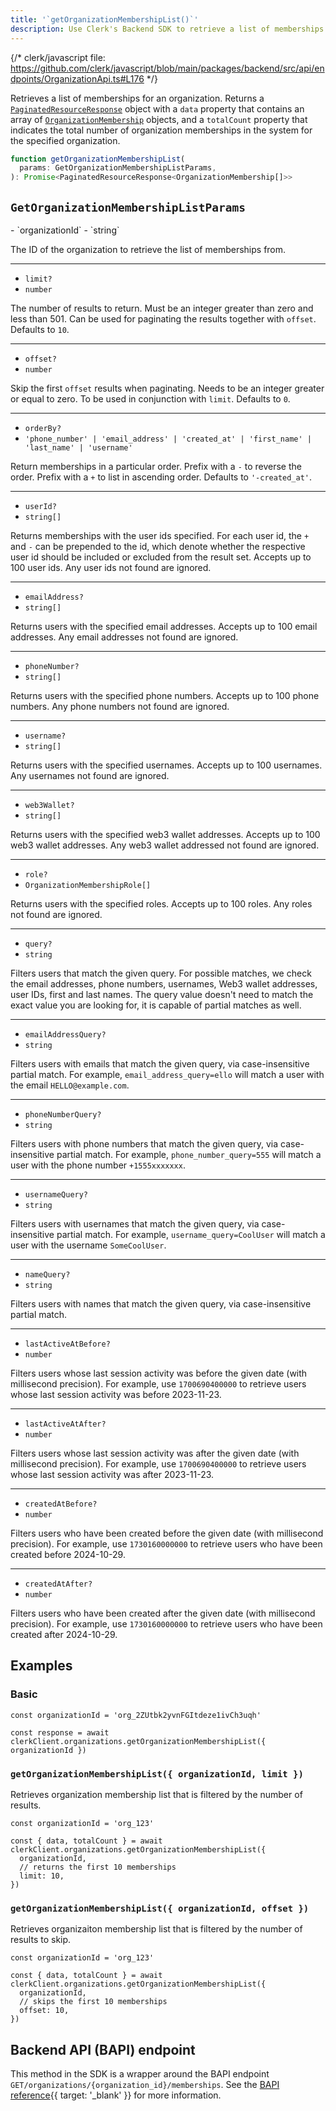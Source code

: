 ```yaml
---
title: '`getOrganizationMembershipList()`'
description: Use Clerk's Backend SDK to retrieve a list of memberships for an organization.
---
```


{/* clerk/javascript file: https://github.com/clerk/javascript/blob/main/packages/backend/src/api/endpoints/OrganizationApi.ts#L176 */}

Retrieves a list of memberships for an organization. Returns a [`PaginatedResourceResponse`](/docs/references/backend/types/paginated-resource-response) object with a `data` property that contains an array of [`OrganizationMembership`](/docs/references/backend/types/backend-organization-membership) objects, and a `totalCount` property that indicates the total number of organization memberships in the system for the specified organization.

```ts
function getOrganizationMembershipList(
  params: GetOrganizationMembershipListParams,
): Promise<PaginatedResourceResponse<OrganizationMembership[]>>
```

## `GetOrganizationMembershipListParams`

<Properties>
  - `organizationId`
  - `string`

  The ID of the organization to retrieve the list of memberships from.

  ---

  - `limit?`
  - `number`

  The number of results to return. Must be an integer greater than zero and less than 501. Can be used for paginating the results together with `offset`. Defaults to `10`.

  ---

  - `offset?`
  - `number`

  Skip the first `offset` results when paginating. Needs to be an integer greater or equal to zero. To be used in conjunction with `limit`. Defaults to `0`.

  ---

  - `orderBy?`
  - `'phone_number' | 'email_address' | 'created_at' | 'first_name' | 'last_name' | 'username'`

  Return memberships in a particular order. Prefix with a `-` to reverse the order. Prefix with a `+` to list in ascending order. Defaults to `'-created_at'`.

  ---

  - `userId?`
  - `string[]`

  Returns memberships with the user ids specified. For each user id, the `+` and `-` can be prepended to the id, which denote whether the respective user id should be included or excluded from the result set. Accepts up to 100 user ids. Any user ids not found are ignored.

  ---

  - `emailAddress?`
  - `string[]`

  Returns users with the specified email addresses. Accepts up to 100 email addresses. Any email addresses not found are ignored.

  ---

  - `phoneNumber?`
  - `string[]`

  Returns users with the specified phone numbers. Accepts up to 100 phone numbers. Any phone numbers not found are ignored.

  ---

  - `username?`
  - `string[]`

  Returns users with the specified usernames. Accepts up to 100 usernames. Any usernames not found are ignored.

  ---

  - `web3Wallet?`
  - `string[]`

  Returns users with the specified web3 wallet addresses. Accepts up to 100 web3 wallet addresses. Any web3 wallet addressed not found are ignored.

  ---

  - `role?`
  - `OrganizationMembershipRole[]`

  Returns users with the specified roles. Accepts up to 100 roles. Any roles not found are ignored.

  ---
  
  - `query?`
  - `string`

  Filters users that match the given query. For possible matches, we check the email addresses, phone numbers, usernames, Web3 wallet addresses, user IDs, first and last names. The query value doesn't need to match the exact value you are looking for, it is capable of partial matches as well.

  ---

  - `emailAddressQuery?`
  - `string`

  Filters users with emails that match the given query, via case-insensitive partial match. For example, `email_address_query=ello` will match a user with the email `HELLO@example.com`.

  ---

  - `phoneNumberQuery?`
  - `string`

  Filters users with phone numbers that match the given query, via case-insensitive partial match. For example, `phone_number_query=555` will match a user with the phone number `+1555xxxxxxx`.
  
  ---

  - `usernameQuery?`
  - `string`

  Filters users with usernames that match the given query, via case-insensitive partial match. For example, `username_query=CoolUser` will match a user with the username `SomeCoolUser`.
  
  ---

  - `nameQuery?`
  - `string`

  Filters users with names that match the given query, via case-insensitive partial match.
  
  ---

  - `lastActiveAtBefore?`
  - `number`

  Filters users whose last session activity was before the given date (with millisecond precision). For example, use `1700690400000` to retrieve users whose last session activity was before 2023-11-23.

  ---

  - `lastActiveAtAfter?`
  - `number`

  Filters users whose last session activity was after the given date (with millisecond precision). For example, use `1700690400000` to retrieve users whose last session activity was after 2023-11-23.
  
  ---

  - `createdAtBefore?`
  - `number`

  Filters users who have been created before the given date (with millisecond precision). For example, use `1730160000000` to retrieve users who have been created before 2024-10-29.

  ---
  
  - `createdAtAfter?`
  - `number`

  Filters users who have been created after the given date (with millisecond precision). For example, use `1730160000000` to retrieve users who have been created after 2024-10-29.
</Properties>

## Examples

### Basic

<Include src="_partials/backend/usage" />

```tsx
const organizationId = 'org_2ZUtbk2yvnFGItdeze1ivCh3uqh'

const response = await clerkClient.organizations.getOrganizationMembershipList({ organizationId })
```

### `getOrganizationMembershipList({ organizationId, limit })`

Retrieves organization membership list that is filtered by the number of results.

```tsx
const organizationId = 'org_123'

const { data, totalCount } = await clerkClient.organizations.getOrganizationMembershipList({
  organizationId,
  // returns the first 10 memberships
  limit: 10,
})
```

### `getOrganizationMembershipList({ organizationId, offset })`

Retrieves organizaiton membership list that is filtered by the number of results to skip.

```tsx
const organizationId = 'org_123'

const { data, totalCount } = await clerkClient.organizations.getOrganizationMembershipList({
  organizationId,
  // skips the first 10 memberships
  offset: 10,
})
```

## Backend API (BAPI) endpoint

This method in the SDK is a wrapper around the BAPI endpoint `GET/organizations/{organization_id}/memberships`. See the [BAPI reference](/docs/reference/backend-api/tag/Organization-Memberships#operation/ListOrganizationMemberships){{ target: '_blank' }} for more information.
